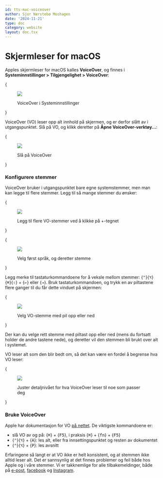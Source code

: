 ```yaml
---
id: tts-mac-voiceover
author: Sjur Nørstebø Moshagen
date: '2024-11-21'
type: doc
category: website
layout: doc.tsx
---
```


# Skjermleser for macOS

Apples skjermleser for macOS kalles **VoiceOver**, og finnes i
**Systeminnstillinger > Tilgjengelighet > VoiceOver**:

{<figure>
  <img src="/static/images/doc/tts/mac-settings-voiceover.png" />
  <figcaption>VoiceOver i Systeminnstillinger</figcaption>
</figure>}

VoiceOver (VO) leser opp alt innhold på skjermen, og er derfor slått av i utgangspunktet. Slå på VO, og klikk deretter på **Åpne VoiceOver-verktøy...**:

{<figure>
  <img src="/static/images/doc/tts/mac-settings-voiceover-on.png" />
  <figcaption>Slå på VoiceOver</figcaption>
</figure>}

### Konfigurere stemmer

VoiceOver bruker i utgangspunktet bare egne systemstemmer, men man kan legge til flere stemmer. Legg til så mange stemmer du ønsker:

{<figure>
  <img src="/static/images/doc/tts/mac-vo-more-voices.png" />
  <figcaption>Legg til flere VO-stemmer ved å klikke på +-tegnet</figcaption>
</figure>}

{<figure>
  <img src="/static/images/doc/tts/mac-vo-more-voices-list.png" />
  <figcaption>Velg først språk, og deretter stemme</figcaption>
</figure>}

Legg merke til tastaturkommandoene for å veksle mellom stemmer: {<kbd>⌃</kbd>}{<kbd>⌥</kbd>}{<kbd>⌘</kbd>}{<kbd>⇧</kbd>} + {<kbd>←</kbd>} eller {<kbd>→</kbd>}. Bruk tastaturkommandoen, og trykk en av piltastene flere ganger til du får dette vinduet på skjermen:

{<figure>
  <img src="/static/images/doc/tts/mac-vo-voice-select.png" />
  <figcaption>Velg VO-stemme med pil opp eller ned</figcaption>
</figure>}

Der kan du velge rett stemme med piltast opp eller ned (mens du fortsatt holder de andre tastene nede), og deretter vil den stemmen bli brukt over alt i systemet.

VO leser alt som den blir bedt om, så det kan være en fordel å begrense hva VO leser:

{<figure>
  <img src="/static/images/doc/tts/mac-vo-detaillevel.png" />
  <figcaption>Juster detaljnivået for hva VoiceOver leser til noe som passer deg</figcaption>
</figure>}

### Bruke VoiceOver

Apple har dokumentasjon for VO [på nettet](https://support.apple.com/no-no/guide/voiceover/vo2706/mac). De viktigste kommandoene er:

- slå VO av og på: {<kbd>⌘</kbd>} + {<kbd>F5</kbd>}, i praksis {<kbd>⌘</kbd>} + {<kbd>fn</kbd>} + {<kbd>F5</kbd>}
- {<kbd>⌃</kbd>}{<kbd>⌥</kbd>} + {<kbd>A</kbd>}: les alt, eller fra innsettingspunktet og resten av dokumentet
- {<kbd>⌃</kbd>}{<kbd>⌥</kbd>} + {<kbd>P</kbd>}: les avsnitt

Erfaringene så langt er at VO ikke er helt konsistent, og at stemmen ikke alltid leser alt. Det er sannsynlig at det finnes problemer og feil både hos Apple og i våre stemmer. Vi er takknemlige for alle tilbakemeldinger, både på [e-post](feedback@divvun.no), [facebook](https://facebook.com/Divvun) og [Instagram](https://www.instagram.com/divvun.no/).
